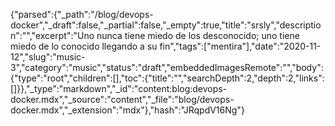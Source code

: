 {"parsed":{"_path":"/blog/devops-docker","_draft":false,"_partial":false,"_empty":true,"title":"srsly","description":"","excerpt":"Uno nunca tiene miedo de los desconocido; uno tiene miedo de lo conocido llegando a su fin","tags":["mentira"],"date":"2020-11-12","slug":"music-3","category":"music","status":"draft","embeddedImagesRemote":"","body":{"type":"root","children":[],"toc":{"title":"","searchDepth":2,"depth":2,"links":[]}},"_type":"markdown","_id":"content:blog:devops-docker.mdx","_source":"content","_file":"blog/devops-docker.mdx","_extension":"mdx"},"hash":"JRqpdV16Ng"}